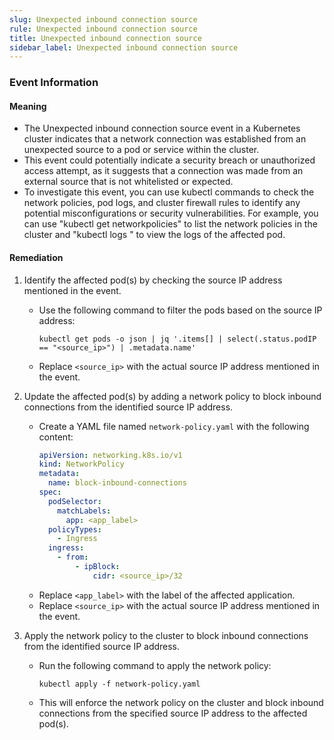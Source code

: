 ```yaml
--- 
slug: Unexpected inbound connection source
rule: Unexpected inbound connection source
title: Unexpected inbound connection source
sidebar_label: Unexpected inbound connection source
---
```

                   


### Event Information

#### Meaning

- The Unexpected inbound connection source event in a Kubernetes cluster indicates that a network connection was established from an unexpected source to a pod or service within the cluster.
- This event could potentially indicate a security breach or unauthorized access attempt, as it suggests that a connection was made from an external source that is not whitelisted or expected.
- To investigate this event, you can use kubectl commands to check the network policies, pod logs, and cluster firewall rules to identify any potential misconfigurations or security vulnerabilities. For example, you can use "kubectl get networkpolicies" to list the network policies in the cluster and "kubectl logs <pod-name>" to view the logs of the affected pod.

#### Remediation

1. Identify the affected pod(s) by checking the source IP address mentioned in the event.
   - Use the following command to filter the pods based on the source IP address:
     ```
     kubectl get pods -o json | jq '.items[] | select(.status.podIP == "<source_ip>") | .metadata.name'
     ```
   - Replace `<source_ip>` with the actual source IP address mentioned in the event.

2. Update the affected pod(s) by adding a network policy to block inbound connections from the identified source IP address.
   - Create a YAML file named `network-policy.yaml` with the following content:
     ```yaml
     apiVersion: networking.k8s.io/v1
     kind: NetworkPolicy
     metadata:
       name: block-inbound-connections
     spec:
       podSelector:
         matchLabels:
           app: <app_label>
       policyTypes:
         - Ingress
       ingress:
         - from:
             - ipBlock:
                 cidr: <source_ip>/32
     ```
   - Replace `<app_label>` with the label of the affected application.
   - Replace `<source_ip>` with the actual source IP address mentioned in the event.

3. Apply the network policy to the cluster to block inbound connections from the identified source IP address.
   - Run the following command to apply the network policy:
     ```
     kubectl apply -f network-policy.yaml
     ```
   - This will enforce the network policy on the cluster and block inbound connections from the specified source IP address to the affected pod(s).

 